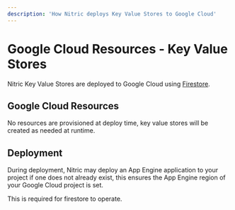 ```yaml
---
description: 'How Nitric deploys Key Value Stores to Google Cloud'
---
```


# Google Cloud Resources - Key Value Stores

Nitric Key Value Stores are deployed to Google Cloud using [Firestore](https://cloud.google.com/firestore).

## Google Cloud Resources

No resources are provisioned at deploy time, key value stores will be created as needed at runtime.

## Deployment

During deployment, Nitric may deploy an App Engine application to your project if one does not already exist, this ensures the App Engine region of your Google Cloud project is set.

<Note>This is required for firestore to operate.</Note>

